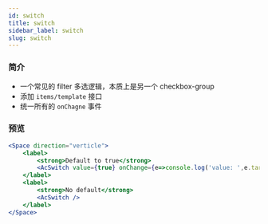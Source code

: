 ```yaml
---
id: switch
title: switch
sidebar_label: switch
slug: switch
---
```


### 简介
- 一个常见的 filter 多选逻辑，本质上是另一个 checkbox-group
- 添加 `items/template` 接口
- 统一所有的 `onChagne` 事件

### 预览
```jsx live
<Space direction="verticle">
    <label>
        <strong>Default to true</strong>
        <AcSwitch value={true} onChange={e=>console.log('value: ',e.target.value)} />
    </label>
    <label>
        <strong>No default</strong>
        <AcSwitch />
    </label>
</Space>
```